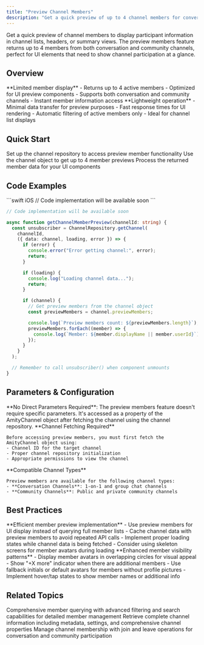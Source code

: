 ```yaml
---
title: "Preview Channel Members"
description: "Get a quick preview of up to 4 channel members for conversation and community channels"
---
```


Get a quick preview of channel members to display participant information in channel lists, headers, or summary views. The preview members feature returns up to 4 members from both conversation and community channels, perfect for UI elements that need to show channel participation at a glance.

## Overview

<CardGroup cols={2}>
  <Card title="Quick Member Preview" icon="users">
    **Limited member display** - Returns up to 4 active members - Optimized for
    UI preview components - Supports both conversation and community channels -
    Instant member information access
  </Card>
  <Card title="Efficient Performance" icon="bolt">
    **Lightweight operation** - Minimal data transfer for preview purposes -
    Fast response times for UI rendering - Automatic filtering of active members
    only - Ideal for channel list displays
  </Card>
</CardGroup>

## Quick Start

<Steps>
  <Step title="Initialize Channel Repository">
    Set up the channel repository to access preview member functionality
  </Step>
  <Step title="Call Preview Members">
    Use the channel object to get up to 4 member previews
  </Step>
  <Step title="Handle Response">
    Process the returned member data for your UI components
  </Step>
</Steps>

## Code Examples

<CodeGroup>
```swift iOS
// Code implementation will be available soon
```

```kotlin Android
// Code implementation will be available soon
```

```typescript TypeScript
async function getChannelMemberPreview(channelId: string) {
  const unsubscriber = ChannelRepository.getChannel(
    channelId,
    ({ data: channel, loading, error }) => {
      if (error) {
        console.error("Error getting channel:", error);
        return;
      }

      if (loading) {
        console.log("Loading channel data...");
        return;
      }

      if (channel) {
        // Get preview members from the channel object
        const previewMembers = channel.previewMembers;

        console.log(`Preview members count: ${previewMembers.length}`);
        previewMembers.forEach((member) => {
          console.log(`Member: ${member.displayName || member.userId}`);
        });
      }
    }
  );

  // Remember to call unsubscriber() when component unmounts
}
```

</CodeGroup>

## Parameters & Configuration

<Info>
  **No Direct Parameters Required**: The preview members feature doesn't require
  specific parameters. It's accessed as a property of the AmityChannel object
  after fetching the channel using the channel repository.
</Info>

<AccordionGroup>
  <Accordion title="Prerequisites" icon="prerequisite">
    **Channel Fetching Required**
    
    Before accessing preview members, you must first fetch the AmityChannel object using:
    - Channel ID for the target channel
    - Proper channel repository initialization
    - Appropriate permissions to view the channel
  </Accordion>

  <Accordion title="Supported Channel Types" icon="channel">
    **Compatible Channel Types**
    
    Preview members are available for the following channel types:
    - **Conversation Channels**: 1-on-1 and group chat channels
    - **Community Channels**: Public and private community channels
  </Accordion>
</AccordionGroup>

## Best Practices

<AccordionGroup>
  <Accordion title="Performance Optimization">
    **Efficient member preview implementation** - Use preview members for UI
    display instead of querying full member lists - Cache channel data with
    preview members to avoid repeated API calls - Implement proper loading
    states while channel data is being fetched - Consider using skeleton screens
    for member avatars during loading
  </Accordion>

  <Accordion title="User Experience">
    **Enhanced member visibility patterns** - Display member avatars in
    overlapping circles for visual appeal - Show "+X more" indicator when there
    are additional members - Use fallback initials or default avatars for members
    without profile pictures - Implement hover/tap states to show member names or
    additional info
  </Accordion>
</AccordionGroup>

## Related Topics

<CardGroup cols={3}>
  <Card title="Query All Members" href="../members/query-members" icon="users">
    Comprehensive member querying with advanced filtering and search
    capabilities for detailed member management
  </Card>
  <Card title="Get Channel Details" href="./get-channel" icon="info">
    Retrieve complete channel information including metadata, settings, and
    comprehensive channel properties
  </Card>
  <Card
    title="Join/Leave Channel"
    href="../members/join-leave-channel"
    icon="door-open"
  >
    Manage channel membership with join and leave operations for conversation
    and community participation
  </Card>
</CardGroup>
